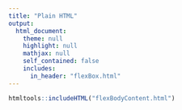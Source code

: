 ```yaml
---
title: "Plain HTML"
output: 
  html_document:
    theme: null
    highlight: null
    mathjax: null
    self_contained: false
    includes:
      in_header: "flexBox.html"
---
```


```r
htmltools::includeHTML("flexBodyContent.html")
```

